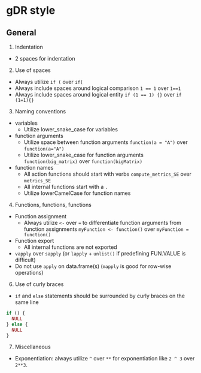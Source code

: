 # gDR style

## General

1. Indentation
  * 2 spaces for indentation
2. Use of spaces
  * Always utilize `if (` over `if(`
  * Always include spaces around logical comparison `1 == 1` over `1==1`
  * Always include spaces around logical entity `if (1 == 1) {}` over `if (1=1){}`
3. Naming conventions
  * variables
    * Utilize lower_snake_case for variables
  * function arguments
    * Utilize space between function arguments `function(a = "A")` over `function(a="A")`
    * Utilize lower_snake_case for function arguments `function(big_matrix)` over `function(bigMatrix)`
  * function names
    * All action functions should start with verbs `compute_metrics_SE` over `metrics_SE`
    * All internal functions start with a `.`
    * Utilize lowerCamelCase for function names
4. Functions, functions, functions
  * Function assignment
    * Always utilize `<-` over `=` to differentiate function arguments from function assignments `myFunction <- function()` over `myFunction = function()`
  * Function export
    * All internal functions are not exported
  * `vapply` over `sapply` (or `lapply` + `unlist()` if predefining FUN.VALUE is difficult)
  * Do not use `apply` on data.frame(s) (`mapply` is good for row-wise operations) 
6. Use of curly braces
  * `if` and `else` statements should be surrounded by curly braces on the same line

```r
if () {
  NULL
} else {
  NULL
}
```

7. Miscellaneous
  * Exponentiation: always utilize `^` over `**` for exponentiation like `2 ^ 3` over `2**3`.
